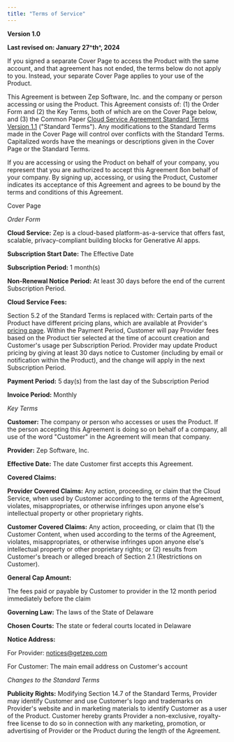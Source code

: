```yaml
---
title: "Terms of Service"
---
```

**Version 1.0**

**Last revised on: January 27^th^, 2024**

If you signed a separate Cover Page to access the Product with the same
account, and that agreement has not ended, the terms below do not apply
to you. Instead, your separate Cover Page applies to your use of the
Product.

This Agreement is between Zep Software, Inc. and the company or person
accessing or using the Product. This Agreement consists of: (1) the
Order Form and (2) the Key Terms, both of which are on the Cover Page
below, and (3) the Common Paper [Cloud Service Agreement Standard Terms
Version 1.1](https://commonpaper.com/standards/cloud-service-agreement/1.1/)
("Standard Terms"). Any modifications to the Standard Terms made in the
Cover Page will control over conflicts with the Standard Terms.
Capitalized words have the meanings or descriptions given in the Cover
Page or the Standard Terms.

If you are accessing or using the Product on behalf of your company, you represent that you
are authorized to accept this Agreement ßon behalf of your company. By
signing up, accessing, or using the Product, Customer indicates its
acceptance of this Agreement and agrees to be bound by the terms and
conditions of this Agreement.

Cover Page

*Order Form*

**Cloud Service:** Zep is a cloud-based platform-as-a-service that
offers fast, scalable, privacy-compliant building blocks for Generative
AI apps.

**Subscription Start Date:** The Effective Date

**Subscription Period:** 1 month(s)

**Non-Renewal Notice Period:** At least 30 days before the end of the
current Subscription Period.

**Cloud Service Fees:**

Section 5.2 of the Standard Terms is replaced with: Certain parts of the
Product have different pricing plans, which are available at Provider's
[pricing page](/service-plans). Within the Payment
Period, Customer will pay Provider fees based on the Product tier
selected at the time of account creation and Customer's usage per
Subscription Period. Provider may update Product pricing by giving at
least 30 days notice to Customer (including by email or notification
within the Product), and the change will apply in the next Subscription
Period.

**Payment Period:** 5 day(s) from the last day of the Subscription
Period

**Invoice Period:** Monthly

*Key Terms*

**Customer:** The company or person who accesses or uses the Product. If
the person accepting this Agreement is doing so on behalf of a company,
all use of the word \"Customer\" in the Agreement will mean that
company.

**Provider:** Zep Software, Inc.

**Effective Date:** The date Customer first accepts this Agreement.

**Covered Claims:**

**Provider Covered Claims:** Any action, proceeding, or claim that the
Cloud Service, when used by Customer according to the terms of the
Agreement, violates, misappropriates, or otherwise infringes upon anyone
else's intellectual property or other proprietary rights.

**Customer Covered Claims:** Any action, proceeding, or claim that (1)
the Customer Content, when used according to the terms of the Agreement,
violates, misappropriates, or otherwise infringes upon anyone else's
intellectual property or other proprietary rights; or (2) results from
Customer's breach or alleged breach of Section 2.1 (Restrictions on
Customer).

**General Cap Amount:**

The fees paid or payable by Customer to provider in the 12 month period
immediately before the claim

**Governing Law:** The laws of the State of Delaware

**Chosen Courts:** The state or federal courts located in Delaware

**Notice Address:**

For Provider: notices@getzep.com

For Customer: The main email address on Customer's account

*Changes to the Standard Terms*

**Publicity Rights:** Modifying Section 14.7 of the Standard Terms,
Provider may identify Customer and use Customer's logo and trademarks on
Provider's website and in marketing materials to identify Customer as a
user of the Product. Customer hereby grants Provider a non-exclusive,
royalty-free license to do so in connection with any marketing,
promotion, or advertising of Provider or the Product during the length
of the Agreement.
